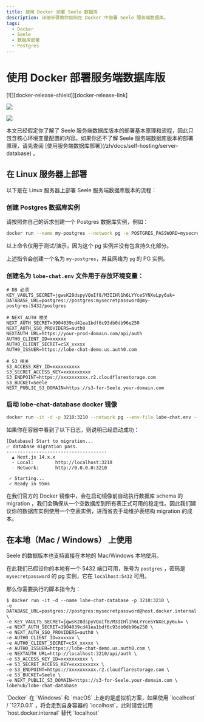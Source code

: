 ```yaml
---
title: 使用 Docker 部署 Seele 数据库
description: 详细步骤教你如何在 Docker 中部署 Seele 服务端数据库。
tags:
  - Docker
  - Seele
  - 数据库部署
  - Postgres
---
```

# 使用 Docker 部署服务端数据库版

<div style={{display:"flex", gap: 4}}>
  [![][docker-release-shield]][docker-release-link]

[![][docker-size-shield]][docker-size-link]

[![][docker-pulls-shield]][docker-pulls-link]

</div>

<Callout type="info">
本文已经假定你了解了 Seele 服务端数据库版本的部署基本原理和流程，因此只包含核心环境变量配置的内容。如果你还不了解 Seele 服务端数据库版本的部署原理，请先查阅 [使用服务端数据库部署](/zh/docs/self-hosting/server-database) 。
</Callout>

## 在 Linux 服务器上部署

以下是在 Linux 服务器上部署 Seele 服务端数据库版本的流程：

<Steps>

### 创建 Postgres 数据库实例

请按照你自己的诉求创建一个 Postgres 数据库实例，例如：

```sh
docker run --name my-postgres --network pg -e POSTGRES_PASSWORD=mysecretpassword -p 5432:5432 -d postgres
```

<Callout type="warning">
以上命令仅用于测试/演示，因为这个 pg 实例并没有包含持久化部分。
</Callout>

上述指令会创建一个名为 `my-postgres`，并且网络为 `pg` 的 PG 实例。

### 创建名为 `lobe-chat.env` 文件用于存放环境变量：

```shell
# DB 必须
KEY_VAULTS_SECRET=jgwsK28dspyVQoIf8/M3IIHl1h6LYYceSYNXeLpy6uk=
DATABASE_URL=postgres://postgres:mysecretpassword@my-postgres:5432/postgres

# NEXT_AUTH 相关
NEXT_AUTH_SECRET=3904039cd41ea1bdf6c93db0db96e250
NEXT_AUTH_SSO_PROVIDERS=auth0
NEXTAUTH_URL=https://your-prod-domain.com/api/auth
AUTH0_CLIENT_ID=xxxxxx
AUTH0_CLIENT_SECRET=cSX_xxxxx
AUTH0_ISSUER=https://lobe-chat-demo.us.auth0.com

# S3 相关
S3_ACCESS_KEY_ID=xxxxxxxxxx
S3_SECRET_ACCESS_KEY=xxxxxxxxxx
S3_ENDPOINT=https://xxxxxxxxxx.r2.cloudflarestorage.com
S3_BUCKET=Seele
NEXT_PUBLIC_S3_DOMAIN=https://s3-for-Seele.your-domain.com
```

### 启动 lobe-chat-database docker 镜像

```sh
docker run -it -d -p 3210:3210 --network pg --env-file lobe-chat.env --name lobe-chat-database lobehub/lobe-chat-database
```

如果你在容器中看到了以下日志，则说明已经启动成功：

```log
[Database] Start to migration...
✅ database migration pass.
-------------------------------------
  ▲ Next.js 14.x.x
  - Local:        http://localhost:3210
  - Network:      http://0.0.0.0:3210

 ✓ Starting...
 ✓ Ready in 95ms
```

</Steps>

<Callout type="tip">
在我们官方的 Docker 镜像中，会在启动镜像前自动执行数据库 schema 的 migration ，我们会确保从一个空数据库到所有表正式可用的稳定性。因此我们建议你的数据库实例使用一个空表实例，进而省去手动维护表结构 migration 的成本。
</Callout>

## 在本地（Mac / Windows） 上使用

Seele 的数据版本也支持直接在本地的 Mac/Windows 本地使用。

在此我们已假设你的本地有一个 5432 端口可用，账号为 `postgres` ，密码是 `mysecretpassword` 的 pg 实例，它在 `localhost:5432` 可用。

那么你需要执行的脚本指令为：

```shell
$ docker run -it -d --name lobe-chat-database -p 3210:3210 \
-e DATABASE_URL=postgres://postgres:mysecretpassword@host.docker.internal:5432/postgres \
-e KEY_VAULTS_SECRET=jgwsK28dspyVQoIf8/M3IIHl1h6LYYceSYNXeLpy6uk= \
-e NEXT_AUTH_SECRET=3904039cd41ea1bdf6c93db0db96e250 \
-e NEXT_AUTH_SSO_PROVIDERS=auth0 \
-e AUTH0_CLIENT_ID=xxxxxx \
-e AUTH0_CLIENT_SECRET=cSX_xxxxx \
-e AUTH0_ISSUER=https://lobe-chat-demo.us.auth0.com \
-e NEXTAUTH_URL=http://localhost:3210/api/auth \
-e S3_ACCESS_KEY_ID=xxxxxxxxxx \
-e S3_SECRET_ACCESS_KEY=xxxxxxxxxx \
-e S3_ENDPOINT=https://xxxxxxxxxx.r2.cloudflarestorage.com \
-e S3_BUCKET=Seele \
-e NEXT_PUBLIC_S3_DOMAIN=https://s3-for-Seele.your-domain.com \
lobehub/lobe-chat-database
```

<Callout type="tip">
`Docker` 在 `Windows` 和 `macOS` 上走的是虚拟机方案，如果使用 `localhost` / `127.0.0.1` ，将会走到自身容器的 `localhost`，此时请尝试用 `host.docker.internal` 替代 `localhost`
</Callout>

[docker-pulls-link]: https://hub.docker.com/r/lobehub/lobe-chat-database
[docker-pulls-shield]: https://img.shields.io/docker/pulls/lobehub/lobe-chat-database?color=45cc11&labelColor=black&style=flat-square
[docker-release-link]: https://hub.docker.com/r/lobehub/lobe-chat-database
[docker-release-shield]: https://img.shields.io/docker/v/lobehub/lobe-chat-database?color=369eff&label=docker&labelColor=black&logo=docker&logoColor=white&style=flat-square
[docker-size-link]: https://hub.docker.com/r/lobehub/lobe-chat-database
[docker-size-shield]: https://img.shields.io/docker/image-size/lobehub/lobe-chat-database?color=369eff&labelColor=black&style=flat-square
